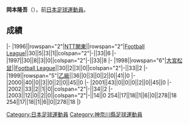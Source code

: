 {{Infobox football biography
|name=岡本隆吾
|image=
|fullname=岡本隆吾
|birth_date={{Birth date and age|1973|12|5}}
|cityofbirth=[[神奈川縣|神奈川縣]]
|countryofbirth=[[日本|日本]]
|position=[[後衛_(足球)|後衛]]
|currentclub=
|years=1996-2003
|clubs=[[大宮松鼠|NTT関東/大宮松鼠]]
|caps(goals)=
|nationalyears=
|nationalteam=
|nationalcaps(goals)=
}}
'''岡本隆吾'''（{{Bd|1973年|12月5日||}}），前[[日本|日本]][[足球|足球]][[運動員|運動員]]。

==成績==
{{Football player club statistics 1|YYN}}
{{Football player club statistics 2|JPN|YYN}}
|-
|1996||rowspan="2"|[[大宮松鼠|NTT関東]]||rowspan="2"|[[Japan_Football_League|Football League]]||30||5||3||1||colspan="2"|-||33||6
|-
|1997||30||8||3||0||colspan="2"|-||33||8
|-
|1998||rowspan="6"|[[大宮松鼠|大宮松鼠]]||[[Japan_Football_League|Football League]]||30||2||3||0||colspan="2"|-||33||2
|-
|1999||rowspan="5"|[[日本職業足球乙級聯賽|乙級]]||36||0||3||0||2||0||41||0
|-
|2000||40||0||3||0||2||0||45||0
|-
|2001||43||0||0||0||2||0||45||0
|-
|2002||33||2||1||0||colspan="2"|-||34||2
|-
|2003||12||0||2||0||colspan="2"|-||14||0
{{Football player club statistics 3|1|JPN}}254||17||18||1||6||0||278||18
{{Football player club statistics 5}}254||17||18||1||6||0||278||18
|}

{{Japan-sport-bio-stub}}
{{Soccer-player-stub}}
[[Category:日本足球運動員|Category:日本足球運動員]]
[[Category:神奈川縣足球運動員|Category:神奈川縣足球運動員]]